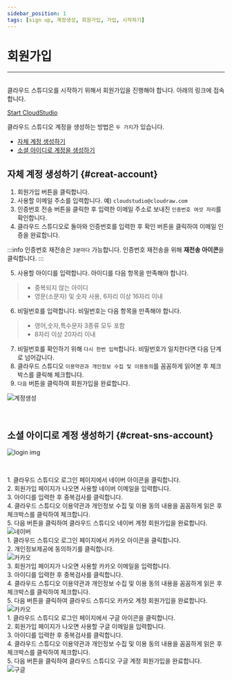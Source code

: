 ```yaml
---
sidebar_position: 1
tags: [sign up, 계정생성, 회원가입, 가입, 시작하기]
---
```



# 회원가입
<hr/>
<br />
클라우드 스튜디오를 시작하기 위해서 회원가입을 진행해야 합니다. 아래의 링크에 접속합니다.

[Start CloudStudio](https://cloudstudio.cloudraw.kr/signin)

클라우드 스튜디오 계정을 생성하는 방법은 ```두 가지```가 있습니다.

- [자체 계정 생성하기](#creat-account)
- [소셜 아이디로 계정을 생성하기](#creat-sns-account)

## **자체 계정 생성하기** {#creat-account}

1. 회원가입 버튼을 클릭합니다.
2. 사용할 이메일 주소를 입력합니다. 예) ```cloudstudio@cloudraw.com```
3. 인증번호 전송 버튼을 클릭한 후 입력한 이메일 주소로 보내진 ```인증번호 여섯 자리```를 확인합니다.
4. 클라우드 스튜디오로 돌아와 인증번호를 입력한 후 확인 버튼을 클릭하여 이메일 인증을 완료합니다.

:::info
인증번호 재전송은 ```3분마다``` 가능합니다. 인증번호 재전송을 위해 **재전송 아이콘**을 클릭합니다.
:::

5. 사용할 아이디를 입력합니다. 아이디를 다음 항목을 만족해야 합니다.

>  - 중복되지 않는 아이디
>  - 영문(소문자) 및 숫자 사용, 6자리 이상 16자리 이내

6.  비밀번호를 입력합니다. 비밀번호는 다음 항목을 만족해야 합니다.

>  - 영어,숫자,특수문자 3종류 모두 포함
>  - 8자리 이상 20자리 이내

7.  비밀번호를 확인하기 위해 ```다시 한번 입력```합니다. 비밀번호가 일치한다면 다음 단계로 넘어갑니다.
8.  클라우드 스튜디오 ```이용약관과 개인정보 수집 및 이용동의```를 꼼꼼하게 읽어본 후 체크박스를 클릭해 체크합니다.
9.  ```다음``` 버튼을 클릭하여 회원가입을 완료합니다.

<div className={styles.imgWrap}>
    <img src={createAccount} alt="계정생성" />
</div>

<p>&nbsp;</p>

## **소셜 아이디로 계정 생성하기** {#creat-sns-account}

<div className={styles.imgWrap}>
    <img src={login02} alt="login img" />
</div>

<p>&nbsp;</p>

<Tabs>
<TabItem value="naver-account" label="Naver 계정으로 회원가입">
    1. 클라우드 스튜디오 로그인 페이지에서 네이버 아이콘을 클릭합니다.
    <br/>
    2. 회원가입 페이지가 나오면 사용할 네이버 이메일을 입력합니다.
    <br/>
    3. 아이디를 입력한 후 중복검사를 클릭합니다.
    <br/>
    4. 클라우드 스튜디오 이용약관과 개인정보 수집 및 이용 동의 내용을 꼼꼼하게 읽은 후 체크박스를 클릭하여 체크합니다.
    <br/>
    5. 다음 버튼을 클릭하여 클라우드 스튜디오 네이버 계정 회원가입을 완료합니다.
    <div className={styles.imgWrap}>
        <img src={createAccountNaver} alt="네이버" />
    </div>
</TabItem>
<TabItem value="kakao-account" label="Kakao 계정으로 회원가입">
    1. 클라우드 스튜디오 로그인 페이지에서 카카오 아이콘을 클릭합니다.
    <BR/>
    2. 개인정보제공에 동의하기를 클릭합니다.
    <BR/>
     <div className={styles.imgWrap}>
        <img src={createAccountKakao01} alt="카카오" />
    </div>
    3. 회원가입 페이지가 나오면 사용할 카카오 이메일을 입력합니다.
    <BR/>
    3. 아이디를 입력한 후 중복검사를 클릭합니다.
    <BR/>
    4. 클라우드 스튜디오 이용약관과 개인정보 수집 및 이용 동의 내용을 꼼꼼하게 읽은 후 체크박스를 클릭하여 체크합니다.
    <BR/>
    5. 다음 버튼을 클릭하여 클라우드 스튜디오 카카오 계정 회원가입을 완료합니다.
     <div className={styles.imgWrap}>
        <img src={createAccountKakao03} alt="카카오" />
    </div>
</TabItem>
<TabItem value="google-account" label="Google 계정으로 회원가입">
    1. 클라우드 스튜디오 로그인 페이지에서 구글 아이콘을 클릭합니다.
    <BR/>
    2. 회원가입 페이지가 나오면 사용할 구글 이메일을 입력합니다.
    <BR/>
    3. 아이디를 입력한 후 중복검사를 클릭합니다.
    <BR/>
    4. 클라우드 스튜디오 이용약관과 개인정보 수집 및 이용 동의 내용을 꼼꼼하게 읽은 후 체크박스를 클릭하여 체크합니다.
    <BR/>
    5. 다음 버튼을 클릭하여 클라우드 스튜디오 구글 계정 회원가입을 완료합니다.
    <div className={styles.imgWrap}>
        <img src={createAccountGoogle} alt="구글" />
    </div>
</TabItem>
</Tabs>
